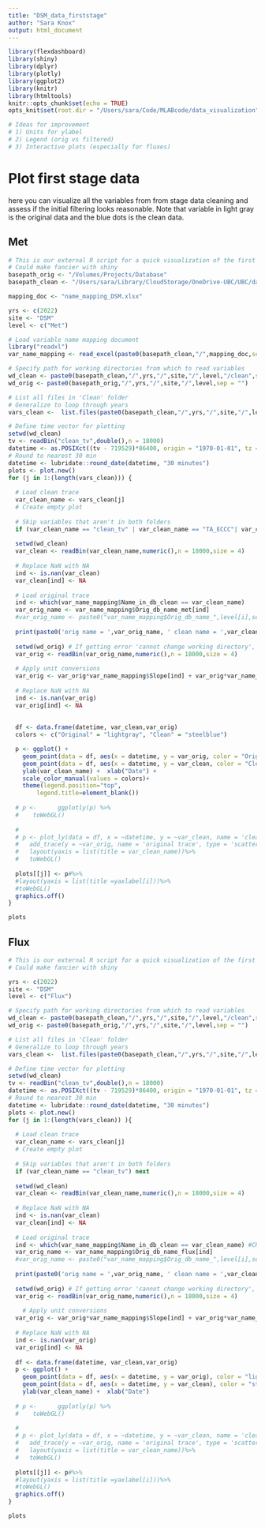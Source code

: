 ```yaml
---
title: "DSM_data_firststage"
author: "Sara Knox"
output: html_document
---
```

<!-- NOTES: 
Need an excel spreadsheet similar to 'name_mapping_DSM.xlsx' to run -->

```r
library(flexdashboard)
library(shiny)
library(dplyr)
library(plotly)
library(ggplot2)
library(knitr)
library(htmltools)
knitr::opts_chunk$set(echo = TRUE)
opts_knit$set(root.dir = "/Users/sara/Code/MLABcode/data_visualization") # Specify directory

# Ideas for improvement
# 1) Units for ylabel
# 2) Legend (orig vs filtered)
# 3) Interactive plots (especially for fluxes)
```

# Plot first stage data {.tabset}

here you can visualize all the variables from from stage data cleaning and assess if the initial filtering looks reasonable. Note that variable in light gray is the original data and the blue dots is the clean data.

## Met
```r
# This is our external R script for a quick visualization of the first stage data
# Could make fancier with shiny
basepath_orig <- "/Volumes/Projects/Database"
basepath_clean <- "/Users/sara/Library/CloudStorage/OneDrive-UBC/UBC/database"

mapping_doc <- "name_mapping_DSM.xlsx"

yrs <- c(2022)
site <- "DSM"
level <- c("Met")

# Load variable name mapping document
library("readxl")
var_name_mapping <- read_excel(paste0(basepath_clean,"/",mapping_doc,sep = ""))

# Specify path for working directories from which to read variables
wd_clean <- paste0(basepath_clean,"/",yrs,"/",site,"/",level,"/clean",sep = "")
wd_orig <- paste0(basepath_orig,"/",yrs,"/",site,"/",level,sep = "")

# List all files in 'Clean' folder
# Generalize to loop through years
vars_clean <-  list.files(paste0(basepath_clean,"/",yrs,"/",site,"/",level,"/clean",sep = ""))

# Define time vector for plotting
setwd(wd_clean)
tv <- readBin("clean_tv",double(),n = 18000)
datetime <- as.POSIXct((tv - 719529)*86400, origin = "1970-01-01", tz = "UTC")
# Round to nearest 30 min
datetime <- lubridate::round_date(datetime, "30 minutes") 
plots <- plot.new()
for (j in 1:(length(vars_clean))) { 
  
  # Load clean trace
  var_clean_name <- vars_clean[j]
  # Create empty plot
  
  # Skip variables that aren't in both folders
  if (var_clean_name == "clean_tv" | var_clean_name == "TA_ECCC"| var_clean_name == "RH_ECCC") next
  
  setwd(wd_clean)
  var_clean <- readBin(var_clean_name,numeric(),n = 18000,size = 4)
  
  # Replace NaN with NA
  ind <- is.nan(var_clean) 
  var_clean[ind] <- NA
  
  # Load original trace
  ind <- which(var_name_mapping$Name_in_db_clean == var_clean_name) 
  var_orig_name <- var_name_mapping$Orig_db_name_met[ind]
  #var_orig_name <- paste0("var_name_mapping$Orig_db_name_",level[i],sep = "")[ind]
  
  print(paste0('orig name = ',var_orig_name, ' clean name = ',var_clean_name ,sep = ''))
  
  setwd(wd_orig) # If getting error 'cannot change working directory', make sure you are connected to vinimet
  var_orig <- readBin(var_orig_name,numeric(),n = 18000,size = 4)
  
  # Apply unit conversions
  var_orig <- var_orig*var_name_mapping$Slope[ind] + var_orig*var_name_mapping$Offset[ind]
  
  # Replace NaN with NA
  ind <- is.nan(var_orig) 
  var_orig[ind] <- NA
  
  
  df <- data.frame(datetime, var_clean,var_orig)
  colors <- c("Original" = "lightgray", "Clean" = "steelblue")

  p <- ggplot() + 
    geom_point(data = df, aes(x = datetime, y = var_orig, color = "Original")) +
    geom_point(data = df, aes(x = datetime, y = var_clean, color = "Clean")) +
    ylab(var_clean_name) +  xlab("Date") +
    scale_color_manual(values = colors)+
    theme(legend.position="top",
        legend.title=element_blank())
  
  # p <-      ggplotly(p) %>%
  #    toWebGL()
  
  # 
  # p <- plot_ly(data = df, x = ~datetime, y = ~var_clean, name = 'clean trace', type = 'scatter', mode = 'markers') %>%
  #   add_trace(y = ~var_orig, name = 'original trace', type = 'scatter', mode = 'markers') %>%
  #   layout(yaxis = list(title = var_clean_name))%>%
  #   toWebGL()
  
  plots[[j]] <- p#%>% 
  #layout(yaxis = list(title =yaxlabel[i]))%>%
  #toWebGL()
  graphics.off()
}
```

```r
plots
```

## Flux
```r
# This is our external R script for a quick visualization of the first stage data
# Could make fancier with shiny

yrs <- c(2022)
site <- "DSM"
level <- c("Flux")

# Specify path for working directories from which to read variables
wd_clean <- paste0(basepath_clean,"/",yrs,"/",site,"/",level,"/clean",sep = "")
wd_orig <- paste0(basepath_orig,"/",yrs,"/",site,"/",level,sep = "")

# List all files in 'Clean' folder
# Generalize to loop through years
vars_clean <-  list.files(paste0(basepath_clean,"/",yrs,"/",site,"/",level,"/clean",sep = ""))

# Define time vector for plotting
setwd(wd_clean)
tv <- readBin("clean_tv",double(),n = 18000)
datetime <- as.POSIXct((tv - 719529)*86400, origin = "1970-01-01", tz = "UTC")
# Round to nearest 30 min
datetime <- lubridate::round_date(datetime, "30 minutes") 
plots <- plot.new()
for (j in 1:(length(vars_clean)) ){ 
  
  # Load clean trace
  var_clean_name <- vars_clean[j]
  # Create empty plot
  
  # Skip variables that aren't in both folders
  if (var_clean_name == "clean_tv") next
  
  setwd(wd_clean)
  var_clean <- readBin(var_clean_name,numeric(),n = 18000,size = 4)
  
  # Replace NaN with NA
  ind <- is.nan(var_clean) 
  var_clean[ind] <- NA
  
  # Load original trace
  ind <- which(var_name_mapping$Name_in_db_clean == var_clean_name) #CHECK!!!
  var_orig_name <- var_name_mapping$Orig_db_name_flux[ind]
  #var_orig_name <- paste0("var_name_mapping$Orig_db_name_",level[i],sep = "")[ind]
  
  print(paste0('orig name = ',var_orig_name, ' clean name = ',var_clean_name ,sep = ''))
  
  setwd(wd_orig) # If getting error 'cannot change working directory', make sure you are connected to vinimet
  var_orig <- readBin(var_orig_name,numeric(),n = 18000,size = 4)
  
    # Apply unit conversions
  var_orig <- var_orig*var_name_mapping$Slope[ind] + var_orig*var_name_mapping$Offset[ind]
  
  # Replace NaN with NA
  ind <- is.nan(var_orig) 
  var_orig[ind] <- NA
  
  df <- data.frame(datetime, var_clean,var_orig)
  p <- ggplot() + 
    geom_point(data = df, aes(x = datetime, y = var_orig), color = "lightgray") +
    geom_point(data = df, aes(x = datetime, y = var_clean), color = "steelblue") +
    ylab(var_clean_name) +  xlab("Date")
  
  # p <-      ggplotly(p) %>%
  #    toWebGL()
  
  # 
  # p <- plot_ly(data = df, x = ~datetime, y = ~var_clean, name = 'clean trace', type = 'scatter', mode = 'markers') %>%
  #   add_trace(y = ~var_orig, name = 'original trace', type = 'scatter', mode = 'markers') %>%
  #   layout(yaxis = list(title = var_clean_name))%>%
  #   toWebGL()
  
  plots[[j]] <- p#%>% 
  #layout(yaxis = list(title =yaxlabel[i]))%>%
  #toWebGL()
  graphics.off()
}
```

```r
plots
```